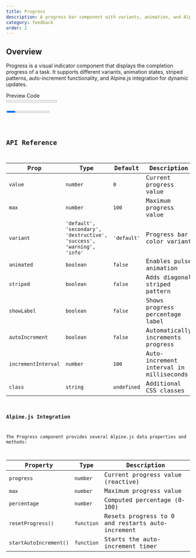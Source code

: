 ```yaml
---
title: Progress
description: A progress bar component with variants, animation, and Alpine.js integration
category: feedback
order: 2
---
```



## Overview

Progress is a visual indicator component that displays the completion progress of a task. It supports different variants, animation states, striped patterns, auto-increment functionality, and Alpine.js integration for dynamic updates.

<Tabs defaultValue="preview" class="h-auto">
    <TabsList variant="pills" slot="list">
        <TabsTrigger value="preview" variant="pills">
            Preview
        </TabsTrigger>
        <TabsTrigger value="code" variant="pills">
            Code
        </TabsTrigger>
    </TabsList>
    <TabsContent value="preview" preview class="space-y-4">
        <div class="space-y-4">
            <Progress value={70} variant="default" showLabel={true} label="Default Progress"/>
            <Progress
                autoIncrement={true}
                incrementInterval={100}
                striped={true}
                animated={true}
                variant="info"
                showLabel={true}
                label="Auto-increment with Animation"
            />
        </div>
    </TabsContent>
    <TabsContent value="code">
        <Code language="astro" code={`---
---
<Progress value={70} variant="default" showLabel={true} label="Default Progress"/>
<Progress
    autoIncrement={true}
    incrementInterval={100}
    striped={true}
    animated={true}
    variant="info"
    showLabel={true}
    label="Auto-increment with Animation"
/>
`} />
    </TabsContent>

</Tabs>

## API Reference

| Prop                | Type                                                                  | Default     | Description                             |
| ------------------- | --------------------------------------------------------------------- | ----------- | --------------------------------------- |
| `value`             | `number`                                                              | `0`         | Current progress value                  |
| `max`               | `number`                                                              | `100`       | Maximum progress value                  |
| `variant`           | `'default', 'secondary', 'destructive', 'success', 'warning', 'info'` | `'default'` | Progress bar color variant              |
| `animated`          | `boolean`                                                             | `false`     | Enables pulse animation                 |
| `striped`           | `boolean`                                                             | `false`     | Adds diagonal striped pattern           |
| `showLabel`         | `boolean`                                                             | `false`     | Shows progress percentage label         |
| `autoIncrement`     | `boolean`                                                             | `false`     | Automatically increments progress       |
| `incrementInterval` | `number`                                                              | `100`       | Auto-increment interval in milliseconds |
| `class`             | `string`                                                              | `undefined` | Additional CSS classes                  |

### Alpine.js Integration

The Progress component provides several Alpine.js data properties and methods:

| Property               | Type       | Description                                      |
| ---------------------- | ---------- | ------------------------------------------------ |
| `progress`             | `number`   | Current progress value (reactive)                |
| `max`                  | `number`   | Maximum progress value                           |
| `percentage`           | `number`   | Computed percentage (0-100)                      |
| `resetProgress()`      | `function` | Resets progress to 0 and restarts auto-increment |
| `startAutoIncrement()` | `function` | Starts the auto-increment timer                  |

